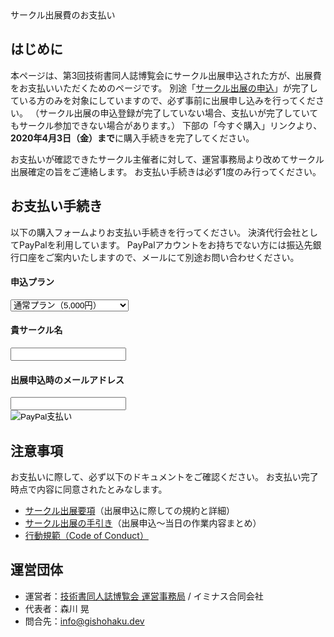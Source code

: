 
<SEO title="サークル出展費のお支払い"/>

<SectionHeader text="ENTRY" pageHeader>
サークル出展費のお支払い
</SectionHeader>

<MdxContainer>

## はじめに

本ページは、第3回技術書同人誌博覧会にサークル出展申込された方が、出展費をお支払いいただくためのページです。
別途「[サークル出展の申込](https://forms.gle/PnexiV6CUGSfuaaE9)」が完了している方のみを対象にしていますので、必ず事前に出展申し込みを行ってください。
（サークル出展の申込登録が完了していない場合、支払いが完了していてもサークル参加できない場合があります。）
下部の「今すぐ購入」リンクより、**2020年4月3日（金）まで**に購入手続きを完了してください。

お支払いが確認できたサークル主催者に対して、運営事務局より改めてサークル出展確定の旨をご連絡します。
お支払い手続きは必ず1度のみ行ってください。

## お支払い手続き

以下の購入フォームよりお支払い手続きを行ってください。
決済代行会社としてPayPalを利用しています。
PayPalアカウントをお持ちでない方には振込先銀行口座をご案内いたしますので、メールにて別途お問い合わせください。

<form action="https://www.paypal.com/cgi-bin/webscr" method="post" target="_top" accept-charset="shift_jis">
  <input type="hidden" name="cmd" value="_s-xclick"/>
  <input type="hidden" name="hosted_button_id" value="7R5XMMKUUUV3U"/>
  <input type="hidden" name="currency_code" value="JPY"/>
  <input type="hidden" name="on0" value="申込プラン"/>
  <div style={{margin: '12px 0'}}>
    <h4>申込プラン</h4>
    <select name="os0">
      <option value="通常プラン">通常プラン（5,000円）</option>
      <option value="ゆったりプラン">ゆったりプラン（8,000円）</option>
    </select>
  </div>
  <div style={{margin: '12px 0'}}>
    <h4>貴サークル名</h4>
    <input type="text" name="os1" maxlength="200"/>
  </div>
  <div style={{margin: '12px 0'}}>
    <h4>出展申込時のメールアドレス</h4>
    <input type="text" name="os2" maxlength="200"/>
  </div>
  <div>
    <input type="image" src="https://www.paypalobjects.com/ja_JP/JP/i/btn/btn_buynowCC_LG.gif" border="0" name="submit" alt="PayPal支払い"/>
    <img src="https://www.paypalobjects.com/ja_JP/i/scr/pixel.gif" width="1" height="1"/>
  </div>
</form>

## 注意事項

お支払いに際して、必ず以下のドキュメントをご確認ください。
お支払い完了時点で内容に同意されたとみなします。

- [サークル出展要項](https://esa-pages.io/p/sharing/13039/posts/92/d8895bbcc65751f99ae4.html)（出展申込に際しての規約と詳細）
- [サークル出展の手引き](https://esa-pages.io/p/sharing/13039/posts/91/d7acc66896074dd0789e.html)（出展申込～当日の作業内容まとめ）
- [行動規範（Code of Conduct）](https://esa-pages.io/p/sharing/13039/posts/13/4c6fe5c0f58bb4fb32cd.html)

## 運営団体

- 運営者：[技術書同人誌博覧会 運営事務局](https://gishohaku.dev/) / イミナス合同会社
- 代表者：森川 晃
- 問合先：[info@gishohaku.dev](mailto:info@gishohaku.dev)

</MdxContainer>
